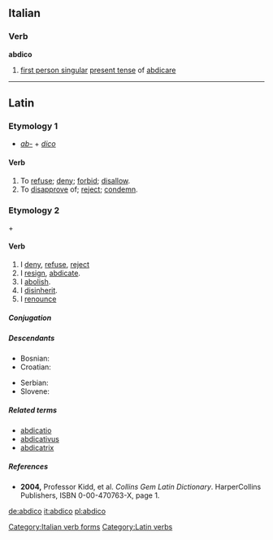 ==Italian==

===Verb===
'''abdico'''

# [[first person singular]]  [[present tense]] of [[abdicare]]

[[Category:Italian verb forms]]

----

==Latin==

===Etymology 1===
*''[[ab-]]'' + ''[[dico]]''

====Verb====
{{latinverb|abdico|abdicere|abdixi|abdictum}}

# To [[refuse]]; [[deny]]; [[forbid]]; [[disallow]].
# To [[disapprove]] of; [[reject]]; [[condemn]].

===Etymology 2===
{{term|ab-#Latin|ab-|from|lang=la}} + {{term|dico|dicō|I dedicate|lang=la}}

====Verb====
{{la-verb|abdico|abdicō|abdicare|abdicāre|abdicavi|abdicāvī|abdicatum|abdicātum}}

# I [[deny]], [[refuse]], [[reject]]
# I [[resign]], [[abdicate]].
# I [[abolish]].
# I [[disinherit]].
# I [[renounce]]

=====Conjugation=====
{{la-conj-1st|abdic|abdicāv|abdicāt|11=abdic|22=abdicav|33=abdicat}}

=====Descendants=====
{{rel-top|Descendants}}
* Bosnian: {{l|bs|abdicirati}}
* Croatian: {{l|hr|abdicirati}}
{{rel-mid}}
* Serbian: {{l|sr|abdicirati}}
* Slovene: {{l|sl|abdicirati}}
{{rel-bottom}}

=====Related terms=====
* [[abdicatio]]
* [[abdicativus]]
* [[abdicatrix]]

=====References=====
* '''2004,''' Professor Kidd, et al. ''Collins Gem Latin Dictionary''. HarperCollins Publishers, ISBN 0-00-470763-X, page 1.
{{R:L&S|abdico}}

[[Category:Latin verbs]]

[[de:abdico]]
[[it:abdico]]
[[pl:abdico]]